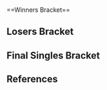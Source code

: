 {{DISPLAYTITLE:MLG Atlanta 2005: Singles Bracket}}{{SetGame|melee}}
{{tabs static
|name1=Overview
|link1=MLG/2005/Atlanta
|name2=Singles Bracket
|link2=MLG/2005/Atlanta/Singles Bracket
|This=2
}}<br/>
==Winners Bracket==
{{16DEWBracketA
|tourneylink=MLG/2005/Atlanta
|tourneyname=MLG Atlanta 2005
|column-width=190

<!-- Ro16 -->
|r1m1p1=Ken |r1m1p1flag=us |r1m1p1score={{win}}
|r1m1p2=Bye |r1m1p2flag= |r1m1p2score=
|r1m1win=1

|r1m2p1=Mike G |r1m2p1flag=us |r1m2p1score=0
|r1m2p2=Wife |r1m2p2flag=us |r1m2p2score=3
|r1m2win=2

|r1m3p1=Husband |r1m3p1flag=us |r1m3p1score={{win}}
|r1m3p2=Bye |r1m3p2flag= |r1m3p2score=
|r1m3win=1

|r1m4p1=Azen |r1m4p1flag=us |r1m4p1score={{win}}
|r1m4p2=Bye |r1m4p2flag= |r1m4p2score=
|r1m4win=1

|r1m5p1=ChuDat |r1m5p1flag=us |r1m5p1score={{win}}
|r1m5p2=Bye |r1m5p2flag= |r1m5p2score=
|r1m5win=1

|r1m6p1=Oro |r1m6p1flag=us |r1m6p1score=3
|r1m6p2=Tipman |r1m6p2flag=us |r1m6p2score=1
|r1m6win=1

|r1m7p1=Halo5Guy |r1m7p1flag=us |r1m7p1score=0
|r1m7p2=Mow |r1m7p2flag=us |r1m7p2score=3
|r1m7win=2

|r1m8p1=Isai |r1m8p1flag=us |r1m8p1score={{win}}
|r1m8p2=Bye |r1m8p2flag= |r1m8p2score=
|r1m8win=1

<!-- QUARTERFINALS -->
|r2m1p1=Ken |r2m1p1flag=us |r2m1p1score=3
|r2m1p2=Wife |r2m1p2flag=us |r2m1p2score=2
|r2m1win=1
|r2m1p1char1=marth  |r2m1p2char1=peach |r2m1p1stock1=0 |r2m1p2stock1=1 |r2m1win1=2 |r2m1stage1=Rainbow Cruise
|r2m1p1char2=marth  |r2m1p2char2=peach |r2m1p1stock2=0 |r2m1p2stock2=1 |r2m1win2=2 |r2m1stage2=Yoshi's Story
|r2m1p1char3=fox |r2m1p2char3=peach |r2m1p1stock3=1 |r2m1p2stock3=0 |r2m1win3=1 |r2m1stage3=Pokémon Stadium
|r2m1p1char4=marth  |r2m1p2char4=peach |r2m1p1stock4=2 |r2m1p2stock4=0 |r2m1win4=1 |r2m1stage4=Final Destination
|r2m1p1char5=marth  |r2m1p2char5=peach |r2m1p1stock5=1 |r2m1p2stock5=0 |r2m1win5=1 |r2m1stage5=Mute City
|r2m1details={{BracketMatchDetails|reddit=|comment=<ref>{{cite web
 | url        = http://www.majorleaguegaming.com/news/ssbm-1v1-cc-rd-12-results-2
 | title      = SSBM 1v1 CC Rd 1&2 Results
 | author     = 
 | date       = 2005-11-27
 | work       = 
 | publisher  = 
 | accessdate = 2017-04-07
}}</ref>|vodgame1=https://youtu.be/YPnmII97uTk|vodgame2=https://youtu.be/Cokw4wm_8p8|vodgame3=https://youtu.be/iG6eOnBvYrk|vodgame4=https://youtu.be/l9iSNfmug-g|vodgame5=https://youtu.be/4X86grLPL5c}}

|r2m2p1=Husband |r2m2p1flag=us |r2m2p1score=FF
|r2m2p2=Azen |r2m2p2flag=us |r2m2p2score={{win}}
|r2m2win=2

|r2m3p1=ChuDat |r2m3p1flag=us |r2m3p1score=3
|r2m3p2=Oro |r2m3p2flag=us |r2m3p2score=1
|r2m3win=1

|r2m4p1=Mow |r2m4p1flag=us |r2m4p1score=0
|r2m4p2=Isai |r2m4p2flag=us |r2m4p2score=3
|r2m4win=2

<!-- SEMIFINALS -->
|r3m1p1=Ken |r3m1p1flag=us |r3m1p1score=1
|r3m1p2=Azen |r3m1p2flag=us |r3m1p2score=3
|r3m1win=2
|r3m1p1char1=marth |r3m1p2char1=marth |r3m1p1stock1=0 |r3m1p2stock1=1 |r3m1win1=2 |r3m1stage1=Fountain of Dreams
|r3m1p1char2=marth |r3m1p2char2=marth |r3m1p1stock2=2 |r3m1p2stock2=0 |r3m1win2=1 |r3m1stage2=Pokémon Stadium
|r3m1p1char3=marth |r3m1p2char3=marth |r3m1p1stock3=0 |r3m1p2stock3=1 |r3m1win3=2 |r3m1stage3=Dream Land
|r3m1p1char4=marth |r3m1p2char4=marth |r3m1p1stock4=0 |r3m1p2stock4=1 |r3m1win4=2 |r3m1stage4=Yoshi's Story
|r3m1date=
|r3m1finished=
|r3m1details={{BracketMatchDetails|lrthread=|vodgame1=https://www.youtube.com/watch?v=xsJxAqu7kqw|vodgame2=https://www.youtube.com/watch?v=p-wZswNJyEQ|vodgame3=https://www.youtube.com/watch?v=2ZHf7uAGLxo|vodgame4=https://www.youtube.com/watch?v=bDbapgmWONA|comment=<ref name="review">[http://www.majorleaguegaming.com/news/mlg-atlanta-review-part-ii MLG Atlanta Review Part II]</ref>}}

|r3m2p1=ChuDat |r3m2p1flag=us |r3m2p1score=3
|r3m2p2=Isai |r3m2p2flag=us |r3m2p2score=2
|r3m2win=1
|r3m2p1char1=ic |r3m2p2char1=fox |r3m2p1stock1=0 |r3m2p2stock1=1 |r3m2win1=2 |r3m2stage1=Poké Floats
|r3m2p1char2=ic |r3m2p2char2=samus |r3m2p1stock2=2 |r3m2p2stock2=0 |r3m2win2=1 |r3m2stage2=Dream Land
|r3m2p1char3=ic |r3m2p2char3=marth |r3m2p1stock3=0 |r3m2p2stock3=1 |r3m2win3=2 |r3m2stage3=Pokémon Stadium
|r3m2p1char4=ic |r3m2p2char4=fox |r3m2p1stock4=2 |r3m2p2stock4=0 |r3m2win4=1 |r3m2stage4=Kongo Jungle
|r3m2p1char5=ic |r3m2p2char5=marth |r3m2p1stock5=3 |r3m2p2stock5=0 |r3m2win5=1 |r3m2stage5=Battlefield
|r3m2date=
|r3m2details={{BracketMatchDetails|reddit=|comment=<ref name="semis">{{cite web
 | url        = http://www.majorleaguegaming.com/news/ssbm-1v1-cc-winners-bracket-semi-finalsfinals-2
 | title      = SSBM 1v1 CC Winners’ Bracket Semi-Finals&Finals
 | author     = 
 | date       = 2005-11-27
 | work       = 
 | publisher  = 
 | accessdate = 2017-04-07
}}</ref>}}
}}
==Losers Bracket==
{{12DELBracketSmwA
|tourneylink=MLG/2005/Atlanta
|tourneyname=MLG Atlanta 2005
|l1placement=9-12
|l2placement=7-8
|l3placement=5-6
|column-width=190

<!-- Round 1 -->
|l1m1p1=Wife |l1m1p1flag=us |l1m1p1score=3
|l1m1p2=Halo5Guy |l1m1p2flag=us |l1m1p2score=0
|l1m1win=1

|l1m2p1=Husband |l1m2p1flag=us |l1m2p1score=3
|l1m2p2=Tipman |l1m2p2flag=us |l1m2p2score= 0
|l1m2win=1

|l1m3p1=Mike G |l1m3p1flag=us |l1m3p1score=3
|l1m3p2=Mow |l1m3p2flag=us |l1m3p2score=0
|l1m3win=1

|l1m4p1=Oro |l1m4p1flag=us |l1m4p1score=
|l1m4p2=Bye |l1m4p2flag= |l1m4p2score= 
|l1m4win=

<!-- Round 2 -->
|l2m1p1=Wife |l2m1p1flag=us |l2m1p1score=FF
|l2m1p2=Husband |l2m1p2flag=us |l2m1p2score={{win}}
|l2m1win=2

|l2m2p1=Mike G |l2m2p1flag=us |l2m2p1score=3
|l2m2p2=Oro |l2m2p2flag=us |l2m2p2score=1
|l2m2win=1
|l2m2p1char1=peach |l2m2p2char1=samus |l2m2p1stock1= |l2m2p2stock1= |l2m2win1=1 |l2m2stage1=Final Destination
|l2m2p1char2=peach |l2m2p2char2=samus |l2m2p1stock2=0 |l2m2p2stock2=1 |l2m2win2=2 |l2m2stage2=Fountain of Dreams
|l2m2p1char3=peach |l2m2p2char3=samus |l2m2p1stock3=0 |l2m2p2stock3=2 |l2m2win3=2 |l2m2stage3=Pokémon Stadium
|l2m2p1char4=peach |l2m2p2char4=samus |l2m2p1stock4=1 |l2m2p2stock4=1 |l2m2win4=2 |l2m2stage4=Dream Land
|l2m2date=
|l2m2details={{BracketMatchDetails|reddit=|comment=Game 4 went to time.<ref name="losers">{{cite web
 | url        = http://www.majorleaguegaming.com/news/ssbm-1v1-cc-losers-bracket-results-2/
 | title      = SSBM 1v1 CC Losers’ Bracket Results
 | author     = 
 | date       = 2005-11-27
 | work       = 
 | publisher  = Major League Gaming
 | accessdate = 2017-04-07
}}</ref>|vod=}}

<!-- Round 3 -->
|l3m1p1=Isai |l3m1p1flag=us |l3m1p1score=3
|l3m1p2=Husband |l3m1p2flag=us |l3m1p2score=2
|l3m1win=1
|l3m1p1char1=cf |l3m1p2char1=marth |l3m1p1stock1=2 |l3m1p2stock1=0 |l3m1win1=1 |l3m1stage1=Pokémon Stadium
|l3m1p1char2=cf |l3m1p2char2=marth |l3m1p1stock2=0 |l3m1p2stock2=1 |l3m1win2=2 |l3m1stage2=Battlefield
|l3m1p1char3=cf |l3m1p2char3=marth |l3m1p1stock3=0 |l3m1p2stock3=2 |l3m1win3=2 |l3m1stage3=Dream Land
|l3m1p1char4=link |l3m1p2char4=marth |l3m1p1stock4=1 |l3m1p2stock4=0 |l3m1win4=1 |l3m1stage4=Final Destination
|l3m1p1char5=sheik |l3m1p2char5=marth |l3m1p1stock5=3 |l3m1p2stock5=0 |l3m1win5=1 |l3m1stage5=Yoshi's Story
|l3m1date=
|l3m1details={{BracketMatchDetails|reddit=|comment=<ref name="losers"/>|vodgame1=https://youtu.be/NMrgv8xQCqE|vodgame2=https://youtu.be/GUhH-cTwhac|vodgame3=https://youtu.be/5Ey-W_IGM6Q|vodgame4=https://youtu.be/kD-Oqx-CcN8|vodgame5=https://youtu.be/dyp1T-kDWdg}}

|l3m2p1=Ken |l3m2p1flag=us |l3m2p1score=3
|l3m2p2=Oro |l3m2p2flag=us |l3m2p2score=1
|l3m2win=1
|l3m2p1char1=marth |l3m2p2char1=samus |l3m2p1stock1=2 |l3m2p2stock1=0 |l3m2win1=1 |l3m2stage1=Fountain of Dreams
|l3m2p1char2=marth |l3m2p2char2=samus |l3m2p1stock2=0 |l3m2p2stock2=1 |l3m2win2=2 |l3m2stage2=Final Destination
|l3m2p1char3=marth |l3m2p2char3=samus |l3m2p1stock3=1 |l3m2p2stock3=0 |l3m2win3=1 |l3m2stage3=Pokémon Stadium
|l3m2p1char4=marth |l3m2p2char4=samus |l3m2p1stock4=3 |l3m2p2stock4=0 |l3m2win4=1 |l3m2stage4=Mushroom Kingdom II
|l3m2date=
|l3m2details={{BracketMatchDetails|reddit=|comment=<ref name="losers"/>|vod=}}
}}
<onlyinclude>
==Final Singles Bracket==
{{DEFinalSmwBracket
|tourneylink=MLG/2005/Atlanta
|tourneyname=MLG Atlanta 2005
|l1placement=4
|r2placement=3
|r3loserplacement=2
|r3winnerplacement=1
|column-width=160
|column-width-finals=220
|export_score=true

<!-- FROM WINNERS -->
|r1m1p1=Azen |r1m1p1flag=us |r1m1p1score=3
|r1m1p2=ChuDat |r1m1p2flag=us |r1m1p2score=1
|r1m1win=1
|r1m1p1char1=cf |r1m1p2char1=gw |r1m1p1stock1=0 |r1m1p2stock1=2 |r1m1win1=2 |r1m1stage1=Final Destination
|r1m1p1char2=marth |r1m1p2char2=gw |r1m1p1stock2=1 |r1m1p2stock2=0 |r1m1win2=1 |r1m1stage2=Pokémon Stadium
|r1m1p1char3=cf |r1m1p2char3=gw |r1m1p1stock3=2 |r1m1p2stock3=0 |r1m1win3=1 |r1m1stage3=Dream Land
|r1m1p1char4=marth |r1m1p2char4=ic |r1m1p1stock4=2 |r1m1p2stock4=0 |r1m1win4=1 |r1m1stage4=Kongo Jungle
|r1m1date=
|r1m1finished=
|r1m1details={{BracketMatchDetails|lrthread=|vodgame1=https://www.youtube.com/watch?v=k6TYlVM5EKM|vodgame2=https://www.youtube.com/watch?v=NaNvDIIkEtc|vodgame3=https://www.youtube.com/watch?v=3dBhe4C1Lf8|vodgame4=https://youtu.be/2w-h_Jy4Ot0|comment=<ref name="semis">{{cite web
 | url        = http://www.majorleaguegaming.com/news/ssbm-1v1-cc-winners-bracket-semi-finalsfinals-2
 | title      = SSBM 1v1 CC Winners’ Bracket Semi-Finals&Finals
 | author     = 
 | date       = 2005-11-27
 | work       = 
 | publisher  = 
 | accessdate = 2017-04-07
}}</ref>}}

<!-- FROM LOSERS -->
|l1m1p1=Isai |l1m1p1flag=us |l1m1p1score=1
|l1m1p2=Ken |l1m1p2flag=us |l1m1p2score=3
|l1m1win=2
|l1m1p1char1=sheik |l1m1p2char1=fox |l1m1p1stock1=0 |l1m1p2stock1=1 |l1m1win1=2 |l1m1stage1=Pokémon Stadium
|l1m1p1char2=cf |l1m1p2char2=fox |l1m1p1stock2=1 |l1m1p2stock2=0 |l1m1win2=1 |l1m1stage2=Dream Land
|l1m1p1char3=fox |l1m1p2char3=fox |l1m1p1stock3=0 |l1m1p2stock3=2 |l1m1win3=2 |l1m1stage3=Fountain of Dreams
|l1m1p1char4=marth |l1m1p2char4=fox |l1m1p1stock4=0 |l1m1p2stock4=2 |l1m1win4=2 |l1m1stage4=Battlefield
|l1m1date=
|l1m1details={{BracketMatchDetails|reddit=|comment=<ref name="losers">{{cite web
 | url        = http://www.majorleaguegaming.com/news/ssbm-1v1-cc-losers-bracket-results-2/
 | title      = SSBM 1v1 CC Losers’ Bracket Results
 | author     = 
 | date       = 2005-11-27
 | work       = 
 | publisher  = Major League Gaming
 | accessdate = 2017-04-07
}}</ref>|vodgame1=https://youtu.be/5-SMakZWZSA|vodgame2=https://youtu.be/d0Z2L4H6myc|vodgame3=https://youtu.be/hjIlaVTfeio|vodgame4=https://youtu.be/gXBVFewidfg}}

<!-- LOSERS FINALS -->
|r2m1p1=ChuDat |r2m1p1flag=us |r2m1p1score=0
|r2m1p2=Ken |r2m1p2flag=us |r2m1p2score=3
|r2m1win=2
|r2m1p1char1=gw |r2m1p2char1=marth |r2m1p1stock1=0 |r2m1p2stock1=2 |r2m1win1=2 |r2m1stage1=Poké Floats
|r2m1p1char2=gw |r2m1p2char2=marth |r2m1p1stock2=0 |r2m1p2stock2=3 |r2m1win2=2 |r2m1stage2=Fountain of Dreams
|r2m1p1char3=gw |r2m1p2char3=marth |r2m1p1stock3=0 |r2m1p2stock3=1 |r2m1win3=2 |r2m1stage3=Battlefield
|r2m1date=
|r2m1finished=
|r2m1details={{BracketMatchDetails|lrthread=|vod=|comment=<ref name="losers"/>}}

<!-- GRAND FINALS -->
|r3m1p1=Azen |r3m1p1flag=us |r3m1p1score=0 |r3m2p1score=2
|r3m1p2=Ken |r3m1p2flag=us |r3m1p2score=3 |r3m2p2score=3
|r3m1win=2
|r3m1p1char1=marth |r3m1p2char1=marth |r3m1p1stock1=0 |r3m1p2stock1=1 |r3m1win1=2 |r3m1stage1=Final Destination
|r3m1p1char2=sheik |r3m1p2char2=marth |r3m1p1stock2=0 |r3m1p2stock2=1 |r3m1win2=2 |r3m1stage2=Pokémon Stadium
|r3m1p1char3=marth |r3m1p2char3=marth |r3m1p1stock3=0 |r3m1p2stock3=1 |r3m1win3=2 |r3m1stage3=Mute City

|r3m2p1char1=marth |r3m2p2char1=marth |r3m2p1stock1=1 |r3m2p2stock1=0 |r3m2win1=1 |r3m2stage1=Battlefield
|r3m2p1char2=marth |r3m2p2char2=fox |r3m2p1stock2=0 |r3m2p2stock2=2 |r3m2win2=2 |r3m2stage2=Pokémon Stadium
|r3m2p1char3=marth |r3m2p2char3=marth |r3m2p1stock3=0 |r3m2p2stock3=1 |r3m2win3=2 |r3m2stage3=Final Destination
|r3m2p1char4=peach |r3m2p2char4=marth |r3m2p1stock4=1 |r3m2p2stock4=0 |r3m2win4=1 |r3m2stage4=Mute City
|r3m2p1char5=peach |r3m2p2char5=fox |r3m2p1stock5=0 |r3m2p2stock5=1 |r3m2win5=2 |r3m2stage5=Kongo Jungle
|r3m1date=
|r3m1finished=
|r3m1details={{BracketMatchDetails|lrthread=|vod=|comment=<ref name="finals">{{cite web
 | url        = http://www.majorleaguegaming.com/news/congratulations-to-ken-for-winning-the-ssbm-1v1-cc-in-game-5-of-the-final-set-2
 | title      = Congratulations to Ken for winning the SSBM 1v1 CC in Game 5 of the Final Set!
 | author     = 
 | date       = 2005-11-27
 | work       = 
 | publisher  = Major League Gaming
 | accessdate = 2017-04-07
}}</ref>}}
}}
</onlyinclude>
==References==
{{reflist}}
